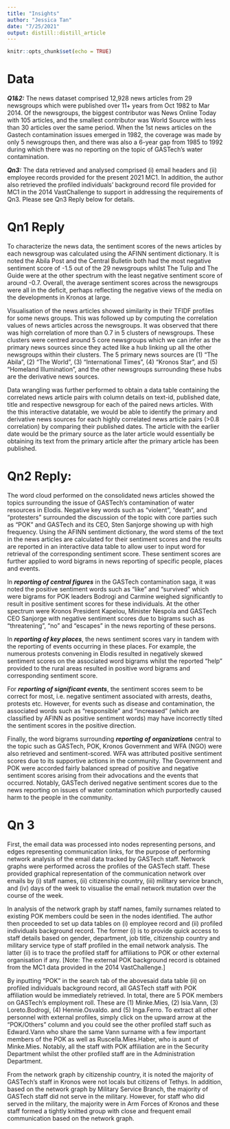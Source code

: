 ```yaml
---
title: "Insights"
author: "Jessica Tan"
date: "7/25/2021"
output: distill::distill_article
---
```


```r
knitr::opts_chunk$set(echo = TRUE)
```

# Data

***Q1&2:*** The news dataset comprised 12,928 news articles from 29 newsgroups which were published over 11+ years from Oct 1982 to Mar 2014.  Of the newsgroups, the biggest contributor was News Online Today with 105 articles, and the smallest contributor was World Source with less than 30 articles over the same period. When the 1st news articles on the Gastech contamination issues emerged in 1982, the coverage was made by only 5 newsgroups then, and there was also a 6-year gap from 1985 to 1992 during which there was no reporting on the topic of GASTech's water contamination. 


***Qn3:*** The data retrieved and analysed comprised (i) email headers and (ii) employee records provided for the present 2021 MC1. In addition, the author also retrieved the profiled individuals’ background record file provided for MC1 in the 2014 VastChallenge to support in addressing the requirements of Qn3. Please see Qn3 Reply below for details. 


# Qn1 Reply

To characterize the news data, the sentiment scores of the news articles by each newsgroup was calculated using the AFINN sentiment dictionary. It is noted the Abila Post and the Central Bulletin both had the most negative sentiment score of -1.5 out of the 29 newsgroups whilst The Tulip and The Guide were at the other spectrum with the least negative sentiment score of around -0.7. Overall, the average sentiment scores across the newsgroups were all in the deficit, perhaps reflecting the negative views of the media on the developments in Kronos at large.

Visualisation of the news articles showed similarity in their TFIDF profiles for some news groups. This was followed up by computing the correlation values of news articles across the newsgroups. It was observed that there was high correlation of more than 0.7 in 5 clusters of newsgroups. These clusters were centred around 5 core newsgroups which we can infer as the primary news sources since they acted like a hub linking up all the other newsgroups within their clusters. The 5 primary news sources are (1) “The Abila”, (2) “The World”, (3) “International Times”, (4) “Kronos Star”, and (5) “Homeland Illumination”, and  the other newsgroups surrounding these hubs are the derivative news sources.

Data wrangling was further performed to obtain a data table containing the correlated news article pairs with column details on text-id, published date, title and respective newsgroup for each of the paired news articles. With the this interactive datatable, we would be able to identify the primary and derivative news sources for each highly correlated news article pairs (>0.8 correlation) by comparing their published dates. The article with the earlier date would be the primary source as the later article would essentially be obtaining its text from the primary article after the primary article has been published.

# Qn2 Reply:

The word cloud performed on the consolidated news articles showed the topics surrounding the issue of GASTech’s contamination of water resources in Elodis. Negative key words such as “violent”, “death”, and “protesters” surrounded the discussion of the topic with core parties such as “POK”  and GASTech and its CEO, Sten Sanjorge showing up with high frequency. 
Using the AFINN sentiment dictionary, the word stems of the text in the news articles are calculated for their sentiment scores and the results are reported in an interactive data table to allow user to input word for retrieval of the corresponding sentiment score. These sentiment scores are further applied to word bigrams in news reporting of specific people, places and events. 

In ***reporting of central figures*** in the GASTech contamination saga, it was noted the positive sentiment words such as “like” and “survived” which were bigrams for POK leaders Bodrogi and Carmine weighed significantly to result in positive sentiment scores for these individuals. At the other spectrum were Kronos President Kapelou, Minister Nespola and GASTech CEO Sanjorge with negative sentiment scores due to bigrams such as “threatening”, “no” and “escapes” in the news reporting of these persons.

In ***reporting of key places***, the news sentiment scores vary in tandem with the reporting of events occurring in these places. For example, the numerous protests convening in Elodis resulted in negatively skewed sentiment scores on the associated word bigrams whilst the reported “help” provided to the rural areas resulted in positive word bigrams and corresponding sentiment score.

For ***reporting of significant events***, the sentiment scores seem to be correct for most, i.e. negative sentiment associated with arrests, deaths, protests etc. However, for events such as disease and contamination, the associated words such as “responsible” and “increased” (which are classified by AFINN as positive sentiment words) may have incorrectly tilted the sentiment scores in the positive direction.

Finally, the word bigrams surrounding ***reporting of organizations*** central to the topic such as GASTech, POK, Kronos Government and WFA (NGO) were also retrieved and sentiment-scored. WFA was attributed positive sentiment scores due to its supportive actions in the community. The Government and POK were accorded fairly balanced spread of positive and negative sentiment scores arising from their advocations and the events that occurred. Notably, GASTech derived negative sentiment scores due to the news reporting on issues of water contamination which purportedly caused harm to the people in the community.

# Qn 3

First, the email data was processed into nodes representing persons, and edges representing communication links, for the purpose of performing network analysis of the email data tracked by GASTech staff.  Network graphs were performed across the profiles of the GASTech staff. These provided graphical representation of the communication network over emails by (i) staff names, (ii) citizenship country, (iii) military service branch, and (iv) days of the week to visualise the email network mutation over the course of the week.

In analysis of the network graph by staff names, family surnames related to existing POK members could be seen in the nodes identified. The author then proceeded to set up data tables on (i) employee record and (ii) profiled individuals background record. The former (i) is to provide quick access to staff details based on gender, department, job title, citizenship country and military service type of staff profiled in the email network analysis. The latter (ii) is to trace the profiled staff for affiliations to POK or other external organisation if any. [Note: The external POK background record is obtained from the MC1 data provided in the 2014 VastChallenge.]

By inputting “POK” in the search tab of the abovesaid data table (ii) on profiled individuals background record, all GASTech staff with POK affiliation would be immediately retrieved. In total, there are 5 POK members on GASTech’s employment roll. These are (1) Minke.Mies, (2) Isia.Vann, (3) Loreto.Bodrogi, (4) Hennie.Osvaldo. and (5) Inga.Ferro. To extract all other personnel with external profiles, simply click on the upward arrow at the “POK/Others” column and you could see the other profiled staff such as Edward.Vann who share the same Vann surname with a few important members of the POK as well as Ruscella.Mies.Haber, who is aunt of Minke.Mies. Notably, all the staff with POK affiliation are in the Security Department whilst the other profiled staff are in the Administration Department.

From the network graph by citizenship country, it is noted the majority of GASTech’s staff in Kronos were not locals but citizens of Tethys. In addition, based on the network graph by Military Service Branch, the majority of GASTech staff did not serve in the military. However, for staff who did served in the military, the majority were in Arm Forces of Kronos and these staff formed a tightly knitted group with close and frequent email communication based on the network graph. 
